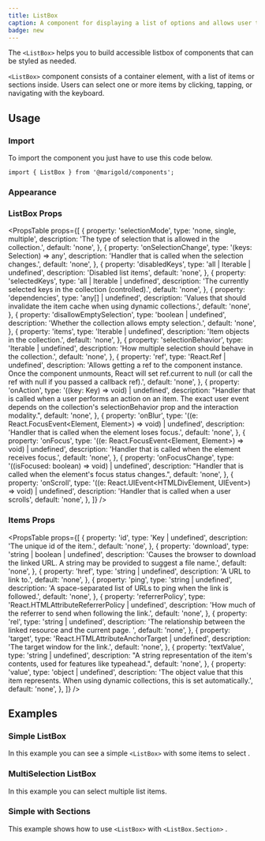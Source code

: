 ```yaml
---
title: ListBox
caption: A component for displaying a list of options and allows user to select one or more of them.
badge: new
---
```


The `<ListBox>` helps you to build accessible listbox of components that can be styled as needed.

`<ListBox>` component consists of a container element, with a list of items or sections inside. Users can select one or more items by clicking, tapping, or navigating with the keyboard.

## Usage

### Import

To import the component you just have to use this code below.

```tsx
import { ListBox } from '@marigold/components';
```

### Appearance

<AppearanceTable component={title} />

### ListBox Props

<PropsTable
  props={[
    {
      property: 'selectionMode',
      type: 'none, single, multiple',
      description: 'The type of selection that is allowed in the collection.',
      default: 'none',
    },
    {
      property: 'onSelectionChange',
      type: '(keys: Selection) => any',
      description: 'Handler that is called when the selection changes.',
      default: 'none',
    },
    {
      property: 'disabledKeys',
      type: 'all | Iterable<Key> | undefined',
      description: 'Disabled list items',
      default: 'none',
    },
    {
      property: 'selectedKeys',
      type: 'all | Iterable<Key> | undefined',
      description:
        'The currently selected keys in the collection (controlled).',
      default: 'none',
    },
    {
      property: 'dependencies',
      type: 'any[] | undefined',
      description:
        'Values that should invalidate the item cache when using dynamic collections.',
      default: 'none',
    },
    {
      property: 'disallowEmptySelection',
      type: 'boolean | undefined',
      description: 'Whether the collection allows empty selection.',
      default: 'none',
    },
    {
      property: 'items',
      type: 'Iterable<object> | undefined',
      description: 'Item objects in the collection.',
      default: 'none',
    },
    {
      property: 'selectionBehavior',
      type: 'Iterable<object> | undefined',
      description: 'How multiple selection should behave in the collection.',
      default: 'none',
    },
    {
      property: 'ref',
      type: 'React.Ref<HTMLUListElement> | undefined',
      description:
        'Allows getting a ref to the component instance. Once the component unmounts, React will set ref.current to null (or call the ref with null if you passed a callback ref).',
      default: 'none',
    },
    {
      property: 'onAction',
      type: '((key: Key) => void) | undefined',
      description:
        "Handler that is called when a user performs an action on an item. The exact user event depends on the collection's selectionBehavior prop and the interaction modality.",
      default: 'none',
    },
    {
      property: 'onBlur',
      type: '((e: React.FocusEvent<Element, Element>) => void) | undefined',
      description: 'Handler that is called when the element loses focus.',
      default: 'none',
    },
    {
      property: 'onFocus',
      type: '((e: React.FocusEvent<Element, Element>) => void) | undefined',
      description: 'Handler that is called when the element receives focus.',
      default: 'none',
    },
    {
      property: 'onFocusChange',
      type: '((isFocused: boolean) => void) | undefined',
      description:
        "Handler that is called when the element's focus status changes.",
      default: 'none',
    },
    {
      property: 'onScroll',
      type: '((e: React.UIEvent<HTMLDivElement, UIEvent>) => void) | undefined',
      description: 'Handler that is called when a user scrolls',
      default: 'none',
    },
  ]}
/>

### Items Props

<PropsTable
  props={[
    {
      property: 'id',
      type: 'Key | undefined',
      description: 'The unique id of the item.',
      default: 'none',
    },
    {
      property: 'download',
      type: 'string | boolean | undefined',
      description:
        'Causes the browser to download the linked URL. A string may be provided to suggest a file name.',
      default: 'none',
    },
    {
      property: 'href',
      type: 'string | undefined',
      description: 'A URL to link to.',
      default: 'none',
    },
    {
      property: 'ping',
      type: 'string | undefined',
      description:
        'A space-separated list of URLs to ping when the link is followed.',
      default: 'none',
    },
    {
      property: 'referrerPolicy',
      type: 'React.HTMLAttributeReferrerPolicy | undefined',
      description: 'How much of the referrer to send when following the link.',
      default: 'none',
    },
    {
      property: 'rel',
      type: 'string | undefined',
      description:
        'The relationship between the linked resource and the current page. ',
      default: 'none',
    },
    {
      property: 'target',
      type: 'React.HTMLAttributeAnchorTarget | undefined',
      description: 'The target window for the link.',
      default: 'none',
    },
    {
      property: 'textValue',
      type: 'string | undefined',
      description:
        "A string representation of the item's contents, used for features like typeahead.",
      default: 'none',
    },
    {
      property: 'value',
      type: 'object | undefined',
      description:
        'The object value that this item represents. When using dynamic collections, this is set automatically.',
      default: 'none',
    },
  ]}
/>

## Examples

### Simple ListBox

In this example you can see a simple `<ListBox>` with some items to select .

<ComponentDemo file="./listbox-basic.demo.tsx" />

### MultiSelection ListBox

In this example you can select multiple list items.

<ComponentDemo file="./listbox-multiselection.demo.tsx" />

### Simple with Sections

This example shows how to use `<ListBox>` with `<ListBox.Section>` .

<ComponentDemo file="./listbox-sections.demo.tsx" />
